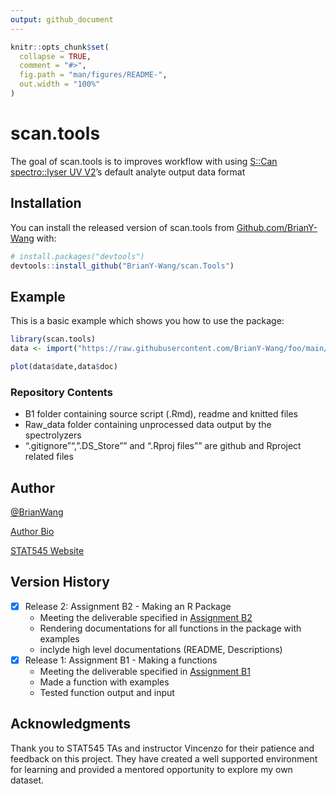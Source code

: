 ```yaml
---
output: github_document
---
```


<!-- README.md is generated from README.Rmd. Please edit that file -->

```r
knitr::opts_chunk$set(
  collapse = TRUE,
  comment = "#>",
  fig.path = "man/figures/README-",
  out.width = "100%"
)
```

# scan.tools

<!-- badges: start -->
<!-- badges: end -->

The goal of scan.tools is to improves workflow with using [S::Can spectro::lyser UV V2](https://www.s-can.at/products/spectrometer-probes)'s default analyte output data format

## Installation

You can install the released version of scan.tools from [Github.com/BrianY-Wang](https://github.com/BrianY-Wang/scan.Tools) with:

``` r
# install.packages("devtools")
devtools::install_github("BrianY-Wang/scan.Tools")
```

## Example

This is a basic example which shows you how to use the package:

```r
library(scan.tools)
data <- import("https://raw.githubusercontent.com/BrianY-Wang/foo/main/Raw_data/09210160.par", "8-digit-SerialNumber")

plot(data$date,data$doc)

```

### Repository Contents
- B1 folder containing source script (.Rmd), readme and knitted files 
- Raw_data folder containing unprocessed data output by the spectrolyzers 
- ".gitignore"", ".DS_Store"" and ".Rproj files"" are github and Rproject related files 

## Author

[@BrianWang](wybobrian@gmail.com)

[Author Bio](https://ires.ubc.ca/person/brian-wang/)

[STAT545 Website](https://stat545.stat.ubc.ca/)

## Version History
- [x] Release 2: Assignment B2 - Making an R Package 
    - Meeting the deliverable specified in [Assignment B2](https://stat545.stat.ubc.ca/assignments/assignment-b2/)
    - Rendering documentations for all functions in the package with examples 
    - inclyde high level documentations (README, Descriptions)

- [x] Release 1: Assignment B1 - Making a functions 
    - Meeting the deliverable specified in [Assignment B1](https://stat545.stat.ubc.ca/assignments/assignment-b1/)
    - Made a function with examples 
    - Tested function output and input 
    

## Acknowledgments
Thank you to STAT545 TAs and instructor Vincenzo for their patience and feedback on this project. They have created a well supported environment for learning and provided a mentored opportunity to explore my own dataset. 

